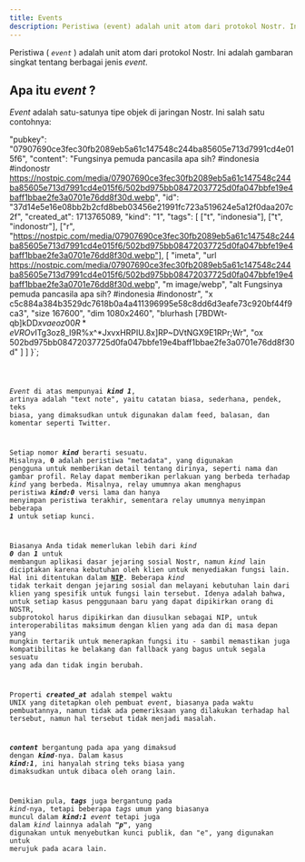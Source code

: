 ```yaml
---
title: Events
description: Peristiwa (event) adalah unit atom dari protokol Nostr. Ini adalah gambaran singkat tentang berbagai jenis event.
---
```


Peristiwa ( _`event`_ ) adalah unit atom dari protokol Nostr. Ini adalah gambaran singkat tentang berbagai jenis _event_.

## Apa itu _event_ ?

_Event_ adalah satu-satunya tipe objek di jaringan Nostr. Ini salah satu contohnya:


  "pubkey": "07907690ce3fec30fb2089eb5a61c147548c244ba85605e713d7991cd4e015f6",
  "content": "Fungsinya pemuda pancasila apa sih? #indonesia #indonostr https://nostpic.com/media/07907690ce3fec30fb2089eb5a61c147548c244ba85605e713d7991cd4e015f6/502bd975bb08472037725d0fa047bbfe19e4baff1bbae2fe3a0701e76dd8f30d.webp",
  "id": "37d14e5e16e08bb2b2cfd8beb03456e21991fc723a519624e5a12f0daa207c2f",
  "created_at": 1713765089,
  "kind": "1",
  "tags": [
    ["t", "indonesia"],
    ["t", "indonostr"],
    ["r", "https://nostpic.com/media/07907690ce3fec30fb2089eb5a61c147548c244ba85605e713d7991cd4e015f6/502bd975bb08472037725d0fa047bbfe19e4baff1bbae2fe3a0701e76dd8f30d.webp"],
    [
        "imeta", "url https://nostpic.com/media/07907690ce3fec30fb2089eb5a61c147548c244ba85605e713d7991cd4e015f6/502bd975bb08472037725d0fa047bbfe19e4baff1bbae2fe3a0701e76dd8f30d.webp",
        "m image/webp",
        "alt Fungsinya pemuda pancasila apa sih? #indonesia #indonostr",
        "x c5c884a384b3529dc7618b0a4a411396995e58c8dd6d3eafe73c920bf44f9ca3",
        "size 167600",
        "dim 1080x2460",
        "blurhash [7BDWt-qb]kDD$xvaeoz00R*eVROv$ITg3oz8_I9R%x^*JxvxHRPIU.8x]RP~DVtNGX9E1RPr;Wr",
        "ox 502bd975bb08472037725d0fa047bbfe19e4baff1bbae2fe3a0701e76dd8f30d"
    ]
  ]
}`;

<Code code={nostrEvent} lang="json" title={fileName} />

_Event_ di atas mempunyai _**kind 1**_, artinya adalah "text note", yaitu catatan biasa, sederhana, pendek, teks biasa, yang dimaksudkan untuk digunakan dalam feed, balasan, dan komentar seperti Twitter.

Setiap nomor **_kind_** berarti sesuatu. Misalnya, **0** adalah peristiwa "metadata", yang digunakan pengguna untuk memberikan detail tentang dirinya, seperti nama dan gambar profil. Relay dapat memberikan perlakuan yang berbeda terhadap _kind_ yang berbeda. Misalnya, relay umumnya akan menghapus peristiwa _**kind:0**_ versi lama dan hanya menyimpan peristiwa terakhir, sementara relay umumnya menyimpan beberapa _**1**_ untuk setiap kunci.

Biasanya Anda tidak memerlukan lebih dari _kind_ _**0**_ dan _**1**_ untuk membangun aplikasi dasar jejaring sosial Nostr, namun _kind_ lain diciptakan karena kebutuhan oleh klien untuk menyediakan fungsi lain. Hal ini ditentukan dalam [**NIP**](/protokol/klien). Beberapa _kind_ tidak terkait dengan jejaring sosial dan melayani kebutuhan lain dari klien yang spesifik untuk fungsi lain tersebut. Idenya adalah bahwa, untuk setiap kasus penggunaan baru yang dapat dipikirkan orang di NOSTR, subprotokol harus dipikirkan dan diusulkan sebagai NIP, untuk interoperabilitas maksimum dengan klien yang ada dan di masa depan yang mungkin tertarik untuk menerapkan fungsi itu - sambil memastikan juga kompatibilitas ke belakang dan fallback yang bagus untuk segala sesuatu yang ada dan tidak ingin berubah.

Properti _**created_at**_ adalah stempel waktu UNIX yang ditetapkan oleh pembuat _event_, biasanya pada waktu pembuatannya, namun tidak ada pemeriksaan yang dilakukan terhadap hal tersebut, namun hal tersebut tidak menjadi masalah.

_**content**_ bergantung pada apa yang dimaksud dengan _**kind**_-nya. Dalam kasus _**kind:1**_, ini hanyalah string teks biasa yang dimaksudkan untuk dibaca oleh orang lain.

Demikian pula, _**tags**_ juga bergantung pada _kind_-nya, tetapi beberapa _tags_ umum yang biasanya muncul dalam _**kind:1**_ _event_ tetapi juga dalam _kind_ lainnya adalah **"_p_"**, yang digunakan untuk menyebutkan kunci publik, dan "e", yang digunakan untuk merujuk pada acara lain.